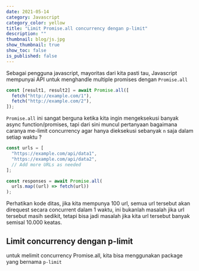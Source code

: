 ```yaml
---
date: 2021-05-14
category: Javascript
category_color: yellow
title: "Limit Promise.all concurrency dengan p-limit"
description: ""
thumbnail: blog/js.jpg
show_thumbnail: true
show_toc: false
is_published: false
---
```


Sebagai pengguna javascript, mayoritas dari kita pasti tau, Javascript mempunyai API untuk menghandle multiple promises dengan `Promise.all`

```javascript
const [result1, result2] = await Promise.all([
  fetch("http://example.com/1"),
  fetch("http://example.com/2"),
]);
```

`Promise.all` ini sangat berguna ketika kita ingin mengeksekusi banyak async function/promises, tapi dari sini muncul pertanyaan bagaimana caranya me-limit concurrency agar hanya dieksekusi sebanyak `n` saja dalam setiap waktu ?

```javascript
const urls = [
  "https://example.com/api/data1",
  "https://example.com/api/data2",
  // Add more URLs as needed
];

const responses = await Promise.all(
  urls.map((url) => fetch(url))
);
```
Perhatikan kode ditas, jika kita mempunya 100 url, semua url tersebut akan direquest secara concurrent dalam 1 waktu, ini bukanlah masalah jika url tersebut masih sedikit, tetapi bisa jadi masalah jika kita url tersebut banyak semisal 10.000 keatas.


## Limit concurrency dengan p-limit

untuk melimit concurrency Promise.all, kita bisa menggunakan package yang bernama `p-limit`        